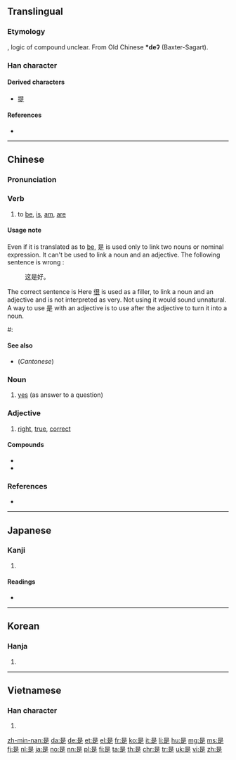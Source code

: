 {{also|昰}}
==Translingual==
{{stroke order|strokes=9}}
{{stroke order|type=animate}}

===Etymology===
{{Han compound|早|止|ls=ic}}, logic of compound unclear. From Old Chinese '''*deʔ''' (Baxter-Sagart).

===Han character===
{{Han char|rn=72|rad=日|as=05|sn=9|four=6080<sub>1</sub>|canj=日一卜人 (AMYO)|ids=⿱[[日]]⿱[[一]][[龰]]}}

====Derived characters====
* [[提]]

====References====
* {{Han ref|kx=0493.260|dkj=13859|dj=0858.060|hdz=21497.050|uh=662F|ud=26159|bh=AC4F|bd=44111}}

----

==Chinese==
{{zh-forms}}

===Pronunciation===
{{zh-pron
|m=shì
|c=si6
|h=pfs=shì
|mn=sī
|w=3zr
|ma=zh-shì.ogg
|cat=v,n
}}

===Verb===
{{zh-verb}}

# {{context|Beginning Mandarin|lang=zh|sort=shi4}} to [[be]], [[is]], [[am]], [[are]]  {{n-g|([[copula]])}}
#: {{zh-usex|泰晤士河 是 ^英國 第二 長 的 河流。|The River Thames '''is''' the second longest river in the UK.|link=yes}}
#: {{zh-usex|我 '''是''' 老師|I '''am''' a teacher|link=y}}
#: {{zh-usex|我 '''是''' 中國人|I '''am''' Chinese.|link=y}}

====Usage note====
Even if it is translated as to [[be]], 是 is used only to link two nouns or nominal expression.
{{zh-usex|我 '''是''' 老師|I '''am''' a teacher|in_notes=yes|link=y}}
{{zh-usex|泰晤士河 是 ^英國 第二 長 的 河流。|The River Thames '''is''' the second longest river in the UK.|in_notes=yes|link=yes}}
It can't be used to link a noun and an adjective. The following sentence is wrong : 
: 这是好。
The correct sentence is
{{zh-usex|這 '''很''' 好|This '''is (very)''' good|in_notes=yes|link=y}}
Here [[很]] is used as a filler, to link a noun and an adjective and is not interpreted as very. Not using it would sound unnatural.
A way to use 是 with an adjective is to use {{zh-l|的}} after the adjective to turn it into a noun.
#: {{zh-usex|那 只 猫 '''是''' 黑 的|This cat is black (This cat is a black one)|in_notes=yes|link=y}}

====See also====
* (''Cantonese'') {{zh-l|係/系}}

===Noun===
{{zh-noun}}

# [[yes]] (as answer to a question)

===Adjective===
{{zh-adj}}

# [[right]], [[true]], [[correct]]

====Compounds====
* {{zh-l|是否}}
* {{zh-l|是非}}

===References===
* {{cite web
| url = http://www.mdbg.net/chindict/chindict.php?page=worddict&wdrst=0&wdqb=是
| title = 是
| work = MDBG English to Chinese dictionary ( Based on CC-CEDICT )
| language = Mandarin/English
}}

----

==Japanese==

===Kanji===
{{ja-kanji|grade=c|rs=日05}}

# {{defn|lang=ja|sort=日05}}

====Readings====
* {{ja-readings|on=[[ぜ]] (ze), [[し]] (shi)|kun=[[これ]] (kore), [[この]] (kono), [[ここ]] (koko)}}

----

==Korean==

===Hanja===
{{ko-hanja|hangeul=시|eumhun=바를|rv=|mr=si|y=si}}

# {{defn|lang=ko|sort=日05}}

----

==Vietnamese==

===Han character===
{{vi-hantu|[[thị]]|rs=日05}}

# {{defn|lang=vi|sort=日05}}

[[zh-min-nan:是]]
[[da:是]]
[[de:是]]
[[et:是]]
[[el:是]]
[[fr:是]]
[[ko:是]]
[[it:是]]
[[li:是]]
[[hu:是]]
[[mg:是]]
[[ms:是]]
[[fj:是]]
[[nl:是]]
[[ja:是]]
[[no:是]]
[[nn:是]]
[[pl:是]]
[[fi:是]]
[[ta:是]]
[[th:是]]
[[chr:是]]
[[tr:是]]
[[uk:是]]
[[vi:是]]
[[zh:是]]